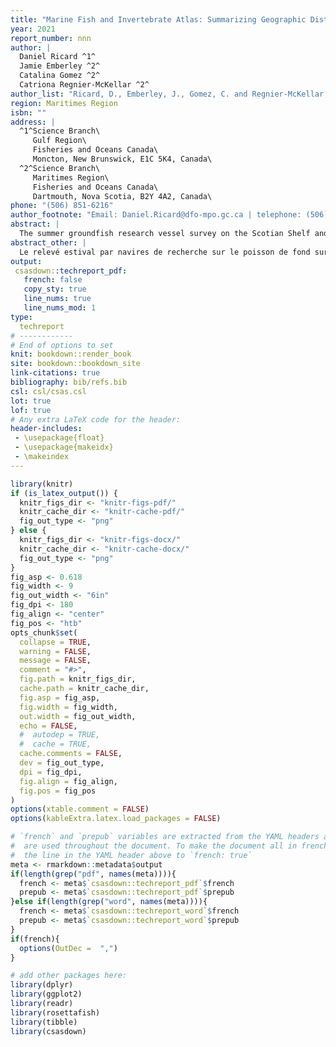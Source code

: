 ```yaml
---
title: "Marine Fish and Invertebrate Atlas: Summarizing Geographic Distribution, Population Indices and Environmental Preferences in the Scotian Shelf and Bay of Fundy (1970-2020)"
year: 2021
report_number: nnn
author: |
  Daniel Ricard ^1^ 
  Jamie Emberley ^2^ 
  Catalina Gomez ^2^ 
  Catriona Regnier-McKellar ^2^ 
author_list: "Ricard, D., Emberley, J., Gomez, C. and Regnier-McKellar, C."
region: Maritimes Region
isbn: ""
address: |
  ^1^Science Branch\
     Gulf Region\
     Fisheries and Oceans Canada\
     Moncton, New Brunswick, E1C 5K4, Canada\
  ^2^Science Branch\
     Maritimes Region\
     Fisheries and Oceans Canada\
     Dartmouth, Nova Scotia, B2Y 4A2, Canada\
phone: "(506) 851-6216"
author_footnote: "Email: Daniel.Ricard@dfo-mpo.gc.ca | telephone: (506) 851-6216"
abstract: |
  The summer groundfish research vessel survey on the Scotian Shelf and in the Bay of Fundy started in 1970 and was designed to measure the distribution and abundance of major commercial fish species. Over time, additional information on non-commercial species was collected, and allowed considerable insight into ecosystem function and structure, as documented in many primary publications whose analyses used the survey data. The same groundfish survey database has also been used to produce species status reports, atlases of species distribution and remains an essential source of information for stock assessments in the Maritimes Region of Fisheries and Oceans Canada. This report builds on previous work and former atlases by updating a comprehensive suite of indices to assess population status and environmental preferences of 104 species. For each species, trends in geographic distribution and biomass or abundance were plotted. The spatial extent of distribution was plotted over time to gauge how the area occupied has changed. The relationship between abundance or biomass and spatial extent reflected whether the species distribution expands when abundance or biomass increases. Length frequencies over time depicted any changes in mean size. The plots of condition over time revealed whether individual fish are fatter or thinner than their long term mean. Depth, temperature and salinity preferences were estimated to gauge the range of suitable environmental parameters for each species. Finally, for each stratum, the slope describing how local density varies with regional abundance was estimated. 
abstract_other: |
  Le relevé estival par navires de recherche sur le poisson de fond sur le plateau néo-écossais et dans la baie de Fundy a débuté en 1970 et visait à mesurer la répartition et l'abondance des principales espèces de poissons commerciales. Au fil du temps, des informations supplémentaires sur les espèces non commerciales ont été recueillies et ont permis de mieux comprendre la fonction et la structure de l'écosystème, comme le montrent de nombreuses publications primaires dont les analyses ont utilisé les données des relevés. La même base de données sur les relevés du poisson de fond a également été utilisée pour produire des rapports sur la situation des espèces, des atlas de la répartition des espèces et demeure une source essentielle d'information pour les évaluations des stocks dans la région des Maritimes de Pêches et Océans Canada. Ce rapport s'appuie sur des travaux antérieurs et d'anciens atlas en mettant à jour une série complète d'indices pour évaluer l'état de la population et les préférences environnementales de 104 espèces. Pour chaque espèce, les tendances de la répartition géographique et de la biomasse ou de l'abondance ont été tracées. L'étendue spatiale de la distribution a été tracée au fil du temps pour évaluer comment la zone occupée a changé. La relation entre l'abondance ou la biomasse et l'étendue spatiale indique si la répartition des espèces augmente lorsque l'abondance ou la biomasse augmente. Les fréquences de longueur au fil du temps représentaient tout changement dans la taille moyenne. Les graphiques de l'état au fil du temps ont révélé si les poissons individuels sont plus gros ou plus minces que leur moyenne à long terme. Les préférences en matière de profondeur, de température et de salinité ont été estimées pour évaluer la gamme de paramètres environnementaux appropriés pour chaque espèce. Enfin, pour chaque strate, la pente décrivant comment la densité locale varie avec l'abondance régionale a été estimée.
output:
 csasdown::techreport_pdf:
   french: false
   copy_sty: true
   line_nums: true
   line_nums_mod: 1
type:
  techreport
# ------------
# End of options to set
knit: bookdown::render_book
site: bookdown::bookdown_site
link-citations: true
bibliography: bib/refs.bib
csl: csl/csas.csl
lot: true
lof: true
# Any extra LaTeX code for the header:
header-includes:
 - \usepackage{float}
 - \usepackage{makeidx}
 - \makeindex
---
```


```r
library(knitr)
if (is_latex_output()) {
  knitr_figs_dir <- "knitr-figs-pdf/"
  knitr_cache_dir <- "knitr-cache-pdf/"
  fig_out_type <- "png"
} else {
  knitr_figs_dir <- "knitr-figs-docx/"
  knitr_cache_dir <- "knitr-cache-docx/"
  fig_out_type <- "png"
}
fig_asp <- 0.618
fig_width <- 9
fig_out_width <- "6in"
fig_dpi <- 180
fig_align <- "center"
fig_pos <- "htb"
opts_chunk$set(
  collapse = TRUE,
  warning = FALSE,
  message = FALSE,
  comment = "#>",
  fig.path = knitr_figs_dir,
  cache.path = knitr_cache_dir,
  fig.asp = fig_asp,
  fig.width = fig_width,
  out.width = fig_out_width,
  echo = FALSE,
  #  autodep = TRUE,
  #  cache = TRUE,
  cache.comments = FALSE,
  dev = fig_out_type,
  dpi = fig_dpi,
  fig.align = fig_align,
  fig.pos = fig_pos
)
options(xtable.comment = FALSE)
options(kableExtra.latex.load_packages = FALSE)
```

```r
# `french` and `prepub` variables are extracted from the YAML headers above and
#  are used throughout the document. To make the document all in french, change
#  the line in the YAML header above to `french: true`
meta <- rmarkdown::metadata$output
if(length(grep("pdf", names(meta)))){
  french <- meta$`csasdown::techreport_pdf`$french
  prepub <- meta$`csasdown::techreport_pdf`$prepub
}else if(length(grep("word", names(meta)))){
  french <- meta$`csasdown::techreport_word`$french
  prepub <- meta$`csasdown::techreport_word`$prepub
}
if(french){
  options(OutDec =  ",")
}

# add other packages here:
library(dplyr)
library(ggplot2)
library(readr)
library(rosettafish)
library(tibble)
library(csasdown)

```
